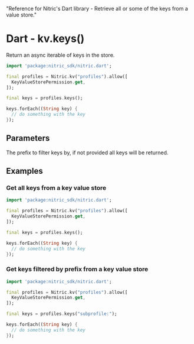   "Reference for Nitric's Dart library - Retrieve all or some of the keys from a value store."

# Dart - kv.keys()

Return an async iterable of keys in the store.

```dart
import 'package:nitric_sdk/nitric.dart';

final profiles = Nitric.kv("profiles").allow([
  KeyValueStorePermission.get,
]);

final keys = profiles.keys();

keys.forEach((String key) {
  // do something with the key
});
```

## Parameters

<Properties>
  <Property name="prefix" type="String">
    The prefix to filter keys by, if not provided all keys will be returned.
  </Property>
</Properties>

## Examples

### Get all keys from a key value store

```dart
import 'package:nitric_sdk/nitric.dart';

final profiles = Nitric.kv("profiles").allow([
  KeyValueStorePermission.get,
]);

final keys = profiles.keys();

keys.forEach((String key) {
  // do something with the key
});
```

### Get keys filtered by prefix from a key value store

```dart
import 'package:nitric_sdk/nitric.dart';

final profiles = Nitric.kv("profiles").allow([
  KeyValueStorePermission.get,
]);

final keys = profiles.keys("subprofile:");

keys.forEach((String key) {
  // do something with the key
});
```
